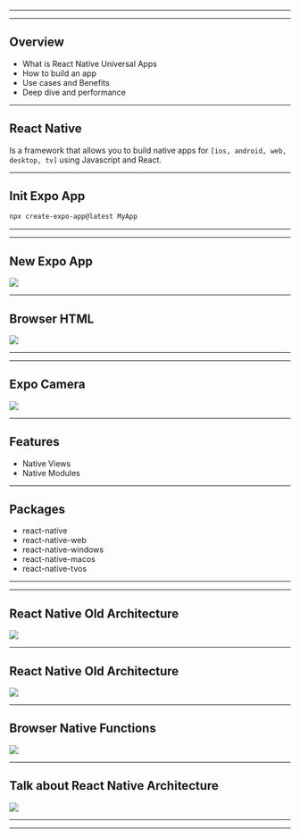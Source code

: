 



<Head>
  <title>React Native Universal Apps</title>
</Head>

<Cover />

---

<Intro />

---

## Overview

<ul>
  <Appear>
    <li>What is React Native Universal Apps</li>
    <li>How to build an app</li>
    <li>Use cases and Benefits</li>
    <li>Deep dive and performance</li>
  </Appear>
</ul>

---

## React Native

Is a framework that allows you to build native apps for `[ios, android, web, desktop, tv]` using Javascript and React.

---

## Init Expo App

```bash
npx create-expo-app@latest MyApp
```

---

<div style={{ fontSize: 26 }}>
  <CodeSurfer
    title="Index/App"
    code={require("!raw-loader!./App.js")}
    showNumbers={false}
    dark={true}
    lang="javascript"
    steps={[
      { range: [1, 16], notes: "index.tsx" },
      { range: [5, 12], notes: "index.tsx" },
      { range: [13, 15], notes: "index.tsx" },
    ]}
  />
</div>

---

## New Expo App

<Img src="./img/app_starter.png" height={500} />

---

## Browser HTML

<Img src="./img/html.png" height={500} />

---

<div style={{ fontSize: 26 }}>
  <CodeSurfer
    title="Expo Camera"
    code={require("!raw-loader!./ExpoCamera.js")}
    showNumbers={false}
    dark={true}
    lang="javascript"
    steps={[
      { range: [1, 16], notes: "Camera.tsx" },
    ]}
  />
</div>

---

## Expo Camera

<Img src="./img/camera.png" height={500} />

---

## Features

<ul>
  <Appear>
    <li>Native Views</li>
    <li>Native Modules</li>
  </Appear>
</ul>

---

## Packages

<ul>
  <Appear>
    <li>react-native</li>
    <li>react-native-web</li>
    <li>react-native-windows</li>
    <li>react-native-macos</li>
    <li>react-native-tvos</li>
  </Appear>
</ul>

---

<ReactNativeApps />

---

## React Native Old Architecture

<Img src="./img/rn_threads_old_arch.png" height={500} />

---

## React Native Old Architecture

<Img src="./img/new_arch.png" height={500} />

---

## Browser Native Functions

<Img src="./img/browser_native_func.png" height={100} />

---

## Talk about React Native Architecture

<Img src="./img/talk_rn_21.png" height={360} />

---

<Sponsor />

---

<Thanks />
